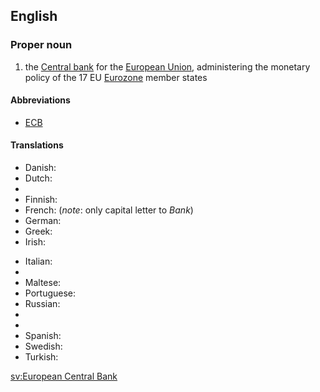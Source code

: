 ==English==
{{wikipedia}}
===Proper noun===
{{en-proper noun}}

# the [[central bank|Central bank]] for the [[European Union]], administering the monetary policy of the 17 EU [[Eurozone]] member states

====Abbreviations====
*[[ECB]]

====Translations====
{{trans-top|central bank for the European Union}}
* Danish: {{t|da|Den Europæiske Centralbank}}
* Dutch: {{t|nl|Europese Centrale Bank}}
* {{trreq|et}}
* Finnish: {{t|fi|Euroopan keskuspankki}}
* French: {{t|fr|Banque centrale européenne|f}} (''note'': only capital letter to ''Bank'')
* German: {{t+|de|Europäische Zentralbank|f}}
* Greek: {{t|el|Ευρωπαϊκή Κεντρική Τράπεζα|f|tr=Evropaïkí Kentrikí Trápeza}}
* Irish: {{t|ga|Banc Ceannais Eorpach|m}}
{{trans-mid}}
* Italian: {{t+|it|Banca Centrale Europea|f}}
* {{trreq|lb}}
* Maltese: {{t|mt|Bank Ċentrali Ewropew}}
* Portuguese: {{t|pt|Banco Central Europeu|m}}
* Russian: {{t|ru|Европейский центральный банк|m|tr=Jevropéjskij centrálʹnyj bank}}
* {{trreq|sk}}
* {{trreq|sl}}
* Spanish: {{t|es|Banco Central Europeo|m}}
* Swedish: {{t|sv|Europeiska centralbanken}}
* Turkish: {{t+|tr|Avrupa Merkez Bankası}}
{{trans-bottom}}

[[sv:European Central Bank]]